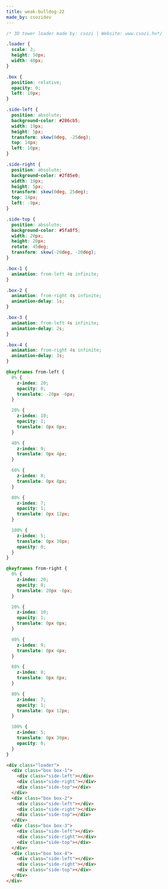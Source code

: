 ```yaml
---
title: weak-bulldog-22
made_by: csozidev
---
```


```css
/* 3D tower loader made by: csozi | Website: www.csozi.hu*/

.loader {
  scale: 3;
  height: 50px;
  width: 40px;
}

.box {
  position: relative;
  opacity: 0;
  left: 10px;
}

.side-left {
  position: absolute;
  background-color: #286cb5;
  width: 19px;
  height: 5px;
  transform: skew(0deg, -25deg);
  top: 14px;
  left: 10px;
}

.side-right {
  position: absolute;
  background-color: #2f85e0;
  width: 19px;
  height: 5px;
  transform: skew(0deg, 25deg);
  top: 14px;
  left: -9px;
}

.side-top {
  position: absolute;
  background-color: #5fa8f5;
  width: 20px;
  height: 20px;
  rotate: 45deg;
  transform: skew(-20deg, -20deg);
}

.box-1 {
  animation: from-left 4s infinite;
}

.box-2 {
  animation: from-right 4s infinite;
  animation-delay: 1s;
}

.box-3 {
  animation: from-left 4s infinite;
  animation-delay: 2s;
}

.box-4 {
  animation: from-right 4s infinite;
  animation-delay: 3s;
}

@keyframes from-left {
  0% {
    z-index: 20;
    opacity: 0;
    translate: -20px -6px;
  }

  20% {
    z-index: 10;
    opacity: 1;
    translate: 0px 0px;
  }

  40% {
    z-index: 9;
    translate: 0px 4px;
  }

  60% {
    z-index: 8;
    translate: 0px 8px;
  }

  80% {
    z-index: 7;
    opacity: 1;
    translate: 0px 12px;
  }

  100% {
    z-index: 5;
    translate: 0px 30px;
    opacity: 0;
  }
}

@keyframes from-right {
  0% {
    z-index: 20;
    opacity: 0;
    translate: 20px -6px;
  }

  20% {
    z-index: 10;
    opacity: 1;
    translate: 0px 0px;
  }

  40% {
    z-index: 9;
    translate: 0px 4px;
  }

  60% {
    z-index: 8;
    translate: 0px 8px;
  }

  80% {
    z-index: 7;
    opacity: 1;
    translate: 0px 12px;
  }

  100% {
    z-index: 5;
    translate: 0px 30px;
    opacity: 0;
  }
}
```

```html
<div class="loader">
  <div class="box box-1">
    <div class="side-left"></div>
    <div class="side-right"></div>
    <div class="side-top"></div>
  </div>
  <div class="box box-2">
    <div class="side-left"></div>
    <div class="side-right"></div>
    <div class="side-top"></div>
  </div>
  <div class="box box-3">
    <div class="side-left"></div>
    <div class="side-right"></div>
    <div class="side-top"></div>
  </div>
  <div class="box box-4">
    <div class="side-left"></div>
    <div class="side-right"></div>
    <div class="side-top"></div>
  </div>
</div>
```
